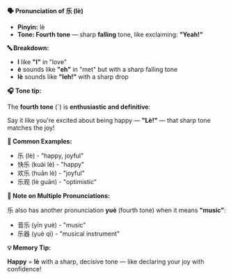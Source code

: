 **🗣️ Pronunciation of 乐 (lè)**

- **Pinyin:** lè
- **Tone: Fourth tone** — sharp **falling** tone, like exclaiming: **"Yeah!"**

**🔤 Breakdown:**

- **l** like **"l"** in "love"
- **è** sounds like **"eh"** in "met" but with a sharp falling tone
- **lè** sounds like **"leh!"** with a sharp drop

**🎧 Tone tip:**

The **fourth tone** (ˋ) is **enthusiastic and definitive**:

Say it like you're excited about being happy — **"Lè!"** — that sharp tone matches the joy!

**📝 Common Examples:**

- 乐 (lè) - "happy, joyful"
- 快乐 (kuài lè) - "happy"
- 欢乐 (huān lè) - "joyful"
- 乐观 (lè guān) - "optimistic"

**📍 Note on Multiple Pronunciations:**

乐 also has another pronunciation **yuè** (fourth tone) when it means **"music"**:

- 音乐 (yīn yuè) - "music"
- 乐器 (yuè qì) - "musical instrument"

**💡 Memory Tip:**

**Happy** = **lè** with a sharp, decisive tone — like declaring your joy with confidence!
